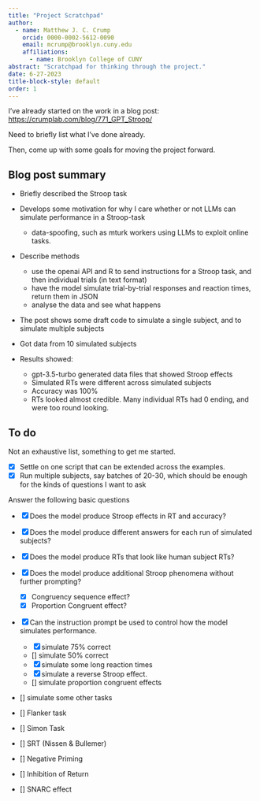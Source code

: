 ```yaml
---
title: "Project Scratchpad"
author:
  - name: Matthew J. C. Crump
    orcid: 0000-0002-5612-0090
    email: mcrump@brooklyn.cuny.edu
    affiliations:
      - name: Brooklyn College of CUNY
abstract: "Scratchpad for thinking through the project."
date: 6-27-2023
title-block-style: default
order: 1
---
```


I've already started on the work in a blog post: <https://crumplab.com/blog/771_GPT_Stroop/>

Need to briefly list what I've done already.

Then, come up with some goals for moving the project forward.

## Blog post summary

- Briefly described the Stroop task
- Develops some motivation for why I care whether or not LLMs can simulate performance in a Stroop-task
  - data-spoofing, such as mturk workers using LLMs to exploit online tasks.
  
- Describe methods
  - use the openai API and R to send instructions for a Stroop task, and then individual trials (in text format)
  - have the model simulate trial-by-trial responses and reaction times, return them in JSON
  - analyse the data and see what happens
  
- The post shows some draft code to simulate a single subject, and to simulate multiple subjects

- Got data from 10 simulated subjects

- Results showed:
  - gpt-3.5-turbo generated data files that showed Stroop effects
  - Simulated RTs were different across simulated subjects
  - Accuracy was 100%
  - RTs looked almost credible. Many individual RTs had 0 ending, and were too round looking.

## To do

Not an exhaustive list, something to get me started.

- [x] Settle on one script that can be extended across the examples. 
- [x] Run multiple subjects, say batches of 20-30, which should be enough for the kinds of questions I want to ask

Answer the following basic questions

- [x] Does the model produce Stroop effects in RT and accuracy?
- [x] Does the model produce different answers for each run of simulated subjects?
- [x] Does the model produce RTs that look like human subject RTs?
- [x] Does the model produce additional Stroop phenomena without further prompting?
  - [x] Congruency sequence effect?
  - [x] Proportion Congruent effect?
- [x] Can the instruction prompt be used to control how the model simulates performance.
  - [x] simulate 75% correct
  - [] simulate 50% correct
  - [x] simulate some long reaction times
  - [x] simulate a reverse Stroop effect.
  - [] simulate proportion congruent effects
  
- [] simulate some other tasks

- [] Flanker task
- [] Simon Task
- [] SRT (Nissen & Bullemer)
- [] Negative Priming
- [] Inhibition of Return
- [] SNARC effect




